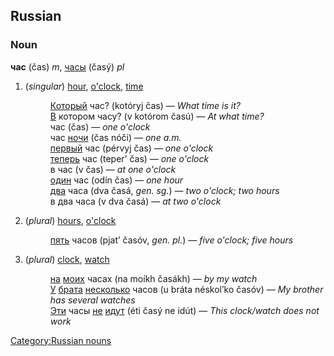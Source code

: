 ==Russian==
===Noun===
'''час''' (čas) ''m'', [[часы]] (časý) ''pl''

#(''singular'') [[hour]], [[o'clock]], [[time]]
#:[[Который]] час? (kotóryj čas) — ''What time is it?''
#:[[В]] котором часу? (v kotórom časú) — ''At what time?''
#:час (čas) — ''one o'clock''
#:час [[ночь|ночи]] (čas nóči) — ''one a.m.''
#:[[первый]] час (pérvyj čas) — ''one o'clock''
#:[[теперь]] час (teper’ čas) — ''one o'clock''
#:в час (v čas) — ''at one o'clock''
#:[[один]] час (odín čas) — ''one hour''
#:[[два]] часа (dva časá, ''gen. sg.'') — ''two o'clock; two hours''
#:в два часа (v dva časá) — ''at two o'clock''
#(''plural'') [[hours]], [[o'clock]]
#:[[пять]] часов (pjat’ časóv, ''gen. pl.'') — ''five o'clock; five hours''
#(''plural'') [[clock]], [[watch]]
#:[[на]] [[мой|моих]] часах (na moíkh časákh) — ''by my watch''
#:[[У]] [[брат|брата]] [[несколько]] часов (u bráta néskol’ko časóv) — ''My brother has several watches''
#:[[этот|Эти]] часы [[не]] [[идти|идут]] (éti časý ne idút) — ''This clock/watch does not work''

[[Category:Russian nouns]]